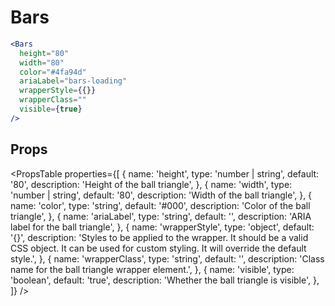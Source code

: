 ---
---

# Bars

```jsx live
<Bars
  height="80"
  width="80"
  color="#4fa94d"
  ariaLabel="bars-loading"
  wrapperStyle={{}}
  wrapperClass=""
  visible={true}
/>
```

## Props
<PropsTable
  properties={[
     {
      name: 'height',
      type: 'number | string',
      default: '80',
      description: 'Height of the ball triangle',
    },
    {
      name: 'width',
      type: 'number | string',
      default: '80',
      description: 'Width of the ball triangle',
    },
    {
      name: 'color',
      type: 'string',
      default: '#000',
      description: 'Color of the ball triangle',
    },
    {
      name: 'ariaLabel',
      type: 'string',
      default: '',
      description: 'ARIA label for the ball triangle',
    },
    {
      name: 'wrapperStyle',
      type: 'object',
      default: '{}',
      description: 'Styles to be applied to the wrapper. It should be a valid CSS object. It can be used for custom styling. It will override the default style.',
    },
    {
      name: 'wrapperClass',
      type: 'string',
      default: '',
      description: 'Class name for the ball triangle wrapper element.',
    },
    {
      name: 'visible',
      type: 'boolean',
      default: 'true',
      description: 'Whether the ball triangle is visible',
    },
  ]}
  />
